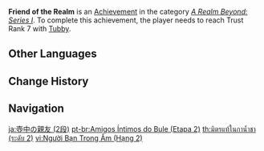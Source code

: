 {{Achievement Infobox
|title        = Friend of the Realm
|id           = 81054
|order id     = 1055
|category     = A Realm Beyond: Series I
|description  = Reach Trust Rank 7 with the [[Tubby|teapot spirit]].
|requirements = 
|primogems    = 10
|tracking     = Tracks the number of times achieved (which cannot be higher than 1).
|topic        = 
|set          = Friend of the Realm
|tier         = 2
|tiers_total  = 3
}}
'''Friend of the Realm''' is an [[Achievement]] in the category ''[[A Realm Beyond: Series I]]''. To complete this achievement, the player needs to reach Trust Rank 7 with [[Tubby]].
<!--
==Trivia==

==Video Guides==
{{EVT
|video1   = 
|caption1 = 
}}
-->
==Other Languages==
{{Transclude|Friend of the Realm|Other Languages}}

==Change History==
{{Change History|1.5}}
<!--
==References==
{{Reflist}}
-->
==Navigation==
{{Achievement Navbox}}

[[ja:壺中の親友 (2段)]]
[[pt-br:Amigos Íntimos do Bule (Etapa 2)]]
[[th:มิตรแท้ในกาน้ำชา (ระดับ 2)]]
[[vi:Người Bạn Trong Ấm (Hạng 2)]]